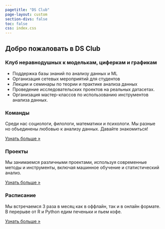 ```yaml
---
pagetitle: "DS Club"
page-layout: custom
section-divs: false
toc: false
css: index.css
---
```


::: {.hero-banner}

::: {.content-block}

::: {.hero-text}

# Добро пожаловать в DS Club

### Клуб неравнодушных к моделькам, циферкам и графикам

- Поддержка базы знаний по анализу данных и ML
- Организация сетевых мероприятий для студентов
- Лекции и семинары по теории и практике анализа данных
- Проведение исследовательских проектов на реальных датасетах.
- Организация мастер-классов по использованию инструментов анализа данных.

:::
:::
:::

::: {.content-block}
::: {.features}

::: {.feature}
### Команды
Среди нас социологи, филологи, математики и психологи. Мы разные но объединены любовью к анализу данных. Давайте знакомиться!

::: {.learn-more}
[Узнать больше »](docs/computations/python.qmd)
:::
:::

::: {.feature}
### Проекты
Мы занимаемся различными проектами, используя современные методы и инструменты, включая машинное обучение и статистический анализ.

::: {.learn-more}
[Узнать больше »](docs/output-formats/all-formats.qmd)
:::
:::

::: {.feature}
### Расписание
Мы встречаемся 3 раза в месяц как в оффлайн, так и в онлайн формате. В перерыве от R и Python едим печеньки и пьем кофе.  

::: {.learn-more}
[Узнать больше »](docs/authoring/markdown-basics.qmd)
:::
:::


:::
:::
